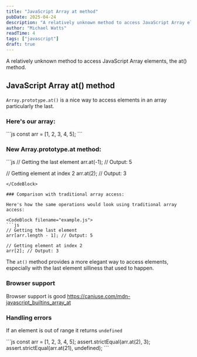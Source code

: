 ```yaml
---
title: "JavaScript Array at method"
pubDate: 2025-04-24
description: "A relatively unknown method to access JavaScript Array elements, the at() method."
author: "Michael Watts"
readTime: 4
tags: ["javascript"]
draft: true
---
```


<LeadParagraph>
  A relatively unknown method to access JavaScript Array elements, the at()
  method.
</LeadParagraph>

## JavaScript Array at() method

`Array.prototype.at()` is a nice way to access elements in an array particularly the last.

### Here's our array:

<CodeBlock filename="example.js">
  ```js const arr = [1, 2, 3, 4, 5]; ```
</CodeBlock>

### New Array.prototype.at method:

<CodeBlock filename="example.js">
```js
// Getting the last element
arr.at(-1); // Output: 5

// Getting element at index 2
arr.at(2); // Output: 3
```
</CodeBlock>

### Comparison with traditional array access:

Here's how the same operations would look using traditional array access:

<CodeBlock filename="example.js">
```js
// Getting the last element
arr[arr.length - 1]; // Output: 5

// Getting element at index 2
arr[2]; // Output: 3
```
</CodeBlock>

The `at()` method provides a more elegant way to access elements, especially with the last element silliness that used to happen.

### Browser support

Browser support is good https://caniuse.com/mdn-javascript_builtins_array_at

### Handling errors

If an element is out of range it returns `undefined`

<CodeBlock filename="example.js">
 ```js 
  const arr = [1, 2, 3, 4, 5]; assert.strictEqual(arr.at(2), 3);
  assert.strictEqual(arr.at(21), undefined); 
```
</CodeBlock>
